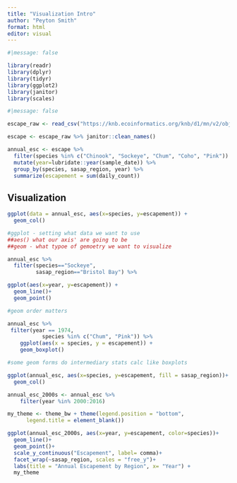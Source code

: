 ```yaml
---
title: "Visualization Intro"
author: "Peyton Smith"
format: html
editor: visual
---
```


```r
#|message: false

library(readr)
library(dplyr)
library(tidyr)
library(ggplot2)
library(janitor)
library(scales)
```


```r
#|message: false

escape_raw <- read_csv("https://knb.ecoinformatics.org/knb/d1/mn/v2/object/urn%3Auuid%3Af119a05b-bbe7-4aea-93c6-85434dcb1c5e")

```


```r
escape <- escape_raw %>% janitor::clean_names()
```

```r
annual_esc <- escape %>% 
  filter(species %in% c("Chinook", "Sockeye", "Chum", "Coho", "Pink")) %>% 
  mutate(year=lubridate::year(sample_date)) %>% 
  group_by(species, sasap_region, year) %>%
  summarize(escapement = sum(daily_count))

```

## Visualization

```r
ggplot(data = annual_esc, aes(x=species, y=escapement)) + 
  geom_col()

#ggplot - setting what data we want to use
##aes() what our axis' are going to be
##geom - what typoe of gemoetry we want to visualize

```
```r
annual_esc %>% 
  filter(species=="Sockeye",
         sasap_region=="Bristol Bay") %>% 

ggplot(aes(x=year, y=escapement)) +
  geom_line()+
  geom_point()

#geom order matters
```

```r
annual_esc %>% 
 filter(year == 1974,
           species %in% c("Chum", "Pink")) %>%
    ggplot(aes(x = species, y = escapement)) +
    geom_boxplot()

#some geom forms do intermediary stats calc like boxplots

```

```r
ggplot(annual_esc, aes(x=species, y=escapement, fill = sasap_region))+
  geom_col()
```

```r
annual_esc_2000s <- annual_esc %>% 
    filter(year %in% 2000:2016)
```

```r
my_theme <- theme_bw + theme(legend.position = "bottom", 
      legend.title = element_blank())
```


```r
ggplot(annual_esc_2000s, aes(x=year, y=escapement, color=species))+
  geom_line()+
  geom_point()+
  scale_y_continuous("Escapement", label= comma)+
  facet_wrap(~sasap_region, scales = "free_y")+
  labs(title = "Annual Escapement by Region", x= "Year") +
  my_theme

```
